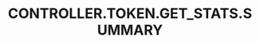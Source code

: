 ---
title: 'CONTROLLER.TOKEN.GET_STATS.SUMMARY'
openapi: '/cn/api-reference/openapi-cn.json GET /token/{chain}/{tokenAddress}/stats'
---